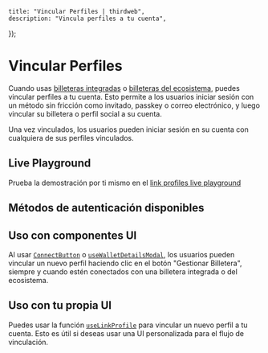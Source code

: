 	title: "Vincular Perfiles | thirdweb",
	description: "Vincula perfiles a tu cuenta",
});

# Vincular Perfiles

Cuando usas [billeteras integradas](/react/v5/in-app-wallet/get-started) o [billeteras del ecosistema](/react/v5/ecosystem-wallets/get-started), puedes vincular perfiles a tu cuenta. Esto permite a los usuarios iniciar sesión con un método sin fricción como invitado, passkey o correo electrónico, y luego vincular su billetera o perfil social a su cuenta.

Una vez vinculados, los usuarios pueden iniciar sesión en su cuenta con cualquiera de sus perfiles vinculados.

## Live Playground

Prueba la demostración por ti mismo en el [link profiles live playground](https://playground.thirdweb.com/connect/in-app-wallet)

<Stack>

<ArticleIconCard
	title="Prueba la demostración"
	icon={ExternalLink}
	href="https://playground.thirdweb.com/connect/in-app-wallet"
	description="Ver el SDK en acción en el playground en vivo"
/>
</Stack>

## Métodos de autenticación disponibles

<AuthList />

## Uso con componentes UI

Al usar [`ConnectButton`](/references/typescript/v5/ConnectButton) o [`useWalletDetailsModal`](/references/typescript/v5/useWalletDetailsModal), los usuarios pueden vincular un nuevo perfil haciendo clic en el botón "Gestionar Billetera", siempre y cuando estén conectados con una billetera integrada o del ecosistema.

## Uso con tu propia UI

Puedes usar la función [`useLinkProfile`](/references/typescript/v5/useLinkProfile) para vincular un nuevo perfil a tu cuenta. Esto es útil si deseas usar una UI personalizada para el flujo de vinculación.

<Stack>

<ArticleIconCard
	title="useLinkProfile"
	icon={ReactIcon}
	href="/references/typescript/v5/useLinkProfile"
	description="Hook para vincular un nuevo perfil a tu cuenta"
/>
</Stack>
